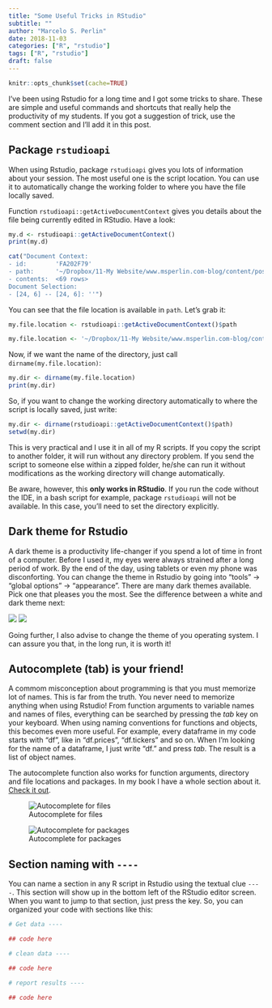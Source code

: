 ```yaml
---
title: "Some Useful Tricks in RStudio"
subtitle: ""
author: "Marcelo S. Perlin"
date: 2018-11-03
categories: ["R", "rstudio"]
tags: ["R", "rstudio"]
draft: false
---
```


```r
knitr::opts_chunk$set(cache=TRUE)
```


I've been using Rstudio for a long time and I got some tricks to share. These are simple and useful commands and shortcuts that really help the productivity of my students. If you got a  suggestion of trick, use the comment section and I'll add it in this post.


## Package `rstudioapi`

When using Rstudio, package `rstudioapi` gives you lots of information about your session. The most useful one is the script location. You can use it to automatically change the working folder to where you have the file locally saved. 

Function `rstudioapi::getActiveDocumentContext` gives you details about the file being currently edited in RStudio. Have a look:

```r
my.d <- rstudioapi::getActiveDocumentContext()
print(my.d)
```

```r
cat("Document Context: 
- id:        'FA202F79'
- path:      '~/Dropbox/11-My Website/www.msperlin.com-blog/content/post/2018-11-03-RstudioTricks.Rmd'
- contents:  <69 rows>
Document Selection:
- [24, 6] -- [24, 6]: ''")
```


You can see that the file location is available in `path`. Let's grab it:

```r
my.file.location <- rstudioapi::getActiveDocumentContext()$path
```

```r
my.file.location <- '~/Dropbox/11-My Website/www.msperlin.com-blog/content/post/2018-11-03-RstudioTricks.Rmd'
```

Now, if we want the name of the directory, just call `dirname(my.file.location)`:

```r
my.dir <- dirname(my.file.location)
print(my.dir)
```

So, if you want to change the working directory automatically to where the script is locally saved, just write:

```r
my.dir <- dirname(rstudioapi::getActiveDocumentContext()$path)
setwd(my.dir)
```

This is very practical and I use it in all of my R scripts. If you copy the script to another folder, it will run without any directory problem. If you send the script to someone else within a zipped folder, he/she can run it without modifications as the working directory will change automatically.

Be aware, however, this **only works in RStudio**. If you run the code without the IDE, in a bash script for example, package `rstudioapi` will not be available. In this case, you'll need to set the directory explicitly.


## Dark theme for Rstudio

A dark theme is a productivity life-changer if you spend a lot of time in front of a computer.  Before I used it, my eyes were always strained after a long period of work. By the end of the day, using tablets or even my phone was disconforting. You can change the theme in Rstudio by going into "tools" -> "global options" -> "appearance". There are many dark themes available. Pick one that pleases you the most. See the difference between a white and dark theme next:

![](/blog/img/rstudio-whitetheme.png) ![](/blog/img/rstudio-darktheme.png)

Going further, I also advise to change the theme of you operating system. I can assure you that, in the long run, it is worth it!


## Autocomplete (tab) is your friend!

A commom misconception about programming is that you must memorize lot of names. This is far from the truth. You never need to memorize anything when using Rstudio! From function arguments to variable names and names of files, everything can be searched by pressing the _tab_ key on your keyboard. When using naming conventions for functions and objects, this becomes even more useful. For example, every dataframe in my code starts with "df", like in "df.prices", "df.tickers" and so on. When I'm looking for the name of a dataframe, I just write "df." and press _tab_. The result is a list of object names. 

The autocomplete function also works for function arguments, directory and file locations and packages. In my book I have a whole section about it. [Check it out](https://www.msperlin.com/pafdR/basicoperations.html#using-code-completion-with-tab). 

![Autocomplete for files](/blog/img/autocomplete_arquivos.png) 

![Autocomplete for packages](/blog/img/autocomplete_pacotes.png) 

## Section naming with `----`

You can name a section in any R script in Rstudio using the textual clue `----`. This section will show up in the bottom left of the RStudio editor screen. When you want to jump to that section, just press the key. So, you can organized your code with sections like this:

```r
# Get data ----

## code here

# clean data ----

## code here

# report results ----

## code here
```



